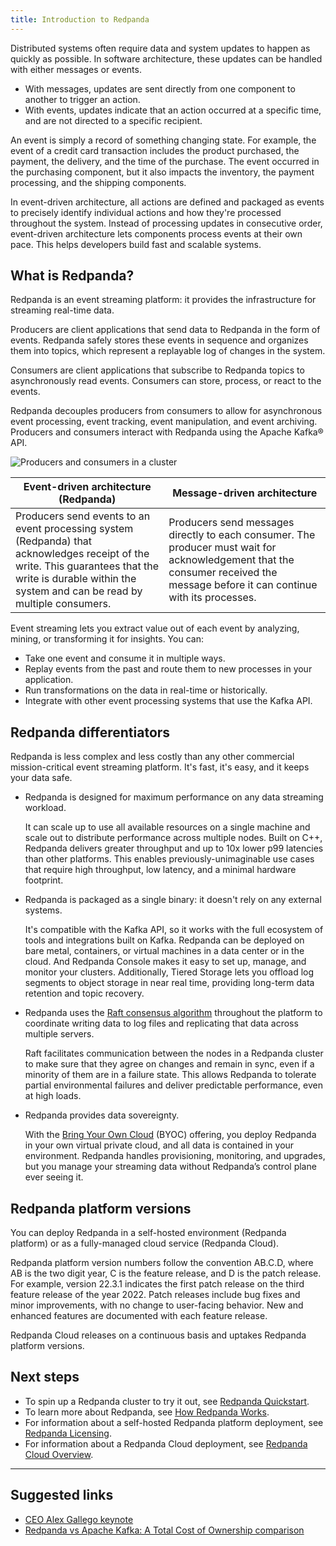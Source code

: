 ```yaml
---
title: Introduction to Redpanda
---
```


<head>
    <meta name="title" content="Intro Redpanda events streaming | Redpanda Docs"/>
    <meta name="description" content="Explanation of Redpanda event streaming"/>
    <link rel="canonical" href="https://docs.redpanda.com/docs/get-started/intro-to-events/" />
</head>

Distributed systems often require data and system updates to happen as quickly as possible. In software architecture, these updates can be handled with either messages or events.

- With messages, updates are sent directly from one component to another to trigger an action.
- With events, updates indicate that an action occurred at a specific time, and are not directed to a specific recipient.

An event is simply a record of something changing state. For example, the event of a credit card transaction includes the product purchased, the payment, the delivery, and the time of the purchase. The event occurred in the purchasing component, but it also impacts the inventory, the payment processing, and the shipping components.

In event-driven architecture, all actions are defined and packaged as events to precisely identify individual actions and how they're processed throughout the system. Instead of processing updates in consecutive order, event-driven architecture lets components process events at their own pace. This helps developers build fast and scalable systems.

## What is Redpanda?

Redpanda is an event streaming platform: it provides the infrastructure for streaming real-time data.

Producers are client applications that send data to Redpanda in the form of events. Redpanda safely stores these events in sequence and organizes them into topics, which represent a replayable log of changes in the system.

Consumers are client applications that subscribe to Redpanda topics to asynchronously read events. Consumers can store, process, or react to the events.

Redpanda decouples producers from consumers to allow for asynchronous event processing, event tracking, event manipulation, and event archiving. Producers and consumers interact with Redpanda using the Apache Kafka® API.

![Producers and consumers in a cluster](/img/cluster.png)

| Event-driven architecture (Redpanda) | Message-driven architecture |
| -------- | ------ |
| Producers send events to an event processing system (Redpanda) that acknowledges receipt of the write. This guarantees that the write is durable within the system and can be read by multiple consumers. | Producers send messages directly to each consumer. The producer must wait for acknowledgement that the consumer received the message before it can continue with its processes. |

Event streaming lets you extract value out of each event by analyzing, mining, or transforming it for insights. You can:

- Take one event and consume it in multiple ways.
- Replay events from the past and route them to new processes in your application.
- Run transformations on the data in real-time or historically.
- Integrate with other event processing systems that use the Kafka API.

## Redpanda differentiators

Redpanda is less complex and less costly than any other commercial mission-critical event streaming platform. It's fast, it's easy, and it keeps your data safe.

- Redpanda is designed for maximum performance on any data streaming workload.

  It can scale up to use all available resources on a single machine and scale out to distribute performance across multiple nodes. Built on C++, Redpanda delivers greater throughput and up to 10x lower p99 latencies than other platforms. This enables previously-unimaginable use cases that require high throughput, low latency, and a minimal hardware footprint.

- Redpanda is packaged as a single binary: it doesn't rely on any external systems.

  It's compatible with the Kafka API, so it works with the full ecosystem of tools and integrations built on Kafka. Redpanda can be deployed on bare metal, containers, or virtual machines in a data center or in the cloud. And Redpanda Console makes it easy to set up, manage, and monitor your clusters. Additionally, Tiered Storage lets you offload log segments to object storage in near real time, providing long-term data retention and topic recovery.

- Redpanda uses the [Raft consensus algorithm](https://raft.github.io/) throughout the platform to coordinate writing data to log files and replicating that data across multiple servers.

  Raft facilitates communication between the nodes in a Redpanda cluster to make sure that they agree on changes and remain in sync, even if a minority of them are in a failure state. This allows Redpanda to tolerate partial environmental failures and deliver predictable performance, even at high loads.

- Redpanda provides data sovereignty.

  With the [Bring Your Own Cloud](../../deploy/deployment-option/cloud/cloud-overview) (BYOC) offering, you deploy Redpanda in your own virtual private cloud, and all data is contained in your environment. Redpanda handles provisioning, monitoring, and upgrades, but you manage your streaming data without Redpanda’s control plane ever seeing it.

## Redpanda platform versions

You can deploy Redpanda in a self-hosted environment (Redpanda platform) or as a fully-managed cloud service (Redpanda Cloud).

Redpanda platform version numbers follow the convention AB.C.D, where AB is the two digit year, C is the feature release, and D is the patch release. For example, version 22.3.1 indicates the first patch release on the third feature release of the year 2022. Patch releases include bug fixes and minor improvements, with no change to user-facing behavior. New and enhanced features are documented with each feature release.

Redpanda Cloud releases on a continuous basis and uptakes Redpanda platform versions.

## Next steps
- To spin up a Redpanda cluster to try it out, see [Redpanda Quickstart](../quick-start).
- To learn more about Redpanda, see [How Redpanda Works](../architecture).
- For information about a self-hosted Redpanda platform deployment, see [Redpanda Licensing](../licenses).
- For information about a Redpanda Cloud deployment, see [Redpanda Cloud Overview](../../deploy/deployment-option/cloud/cloud-overview).

---
## Suggested links
- [CEO Alex Gallego keynote](https://www.youtube.com/watch?v=FEVL8cLUFOc)
- [Redpanda vs Apache Kafka: A Total Cost of Ownership comparison](https://redpanda.com/blog/redpanda-vs-kafka-total-cost-ownership-comparison)
